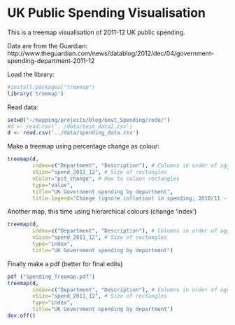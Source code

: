 UK Public Spending Visualisation
========================================================

This is a treemap visualisation of 2011-12 UK public spending.

Data are from the Guardian: http://www.theguardian.com/news/datablog/2012/dec/04/government-spending-department-2011-12

Load the library:

```r
#install.packages("treemap")
library('treemap')
```

Read data:

```r
setwd("~/mapping/projects/blog/Govt_Spending/code/")
#d <- read.csv('../data/test_data2.csv')
d <- read.csv('../data/spending_data.csv')
```

Make a treemap using percentage change as colour:

```r
treemap(d,
        index=c("Department", "Description"), # Columns in order of aggregation
        vSize="spend_2011_12", # Size of rectangles
        vColor="pct_change", # How to colour rectangles
        type="value",
        title="UK Government spending by department",
        title.legend="Change (ignore inflation) in spending, 2010/11 - 2011/12")
```

Another map, this time using hierarchical colours (change 'index')

```r
treemap(d,
        index=c("Department", "Description"), # Columns in order of aggregation
        vSize="spend_2011_12", # Size of rectangles
        type="index",
        title="UK Government spending by department")

```

Finally make a pdf (better for final edits)

```r
pdf ("Spending_Treemap.pdf")
treemap(d,
        index=c("Department", "Description"), # Columns in order of aggregation
        vSize="spend_2011_12", # Size of rectangles
        type="index",
        title="UK Government spending by department")
dev.off()
```

